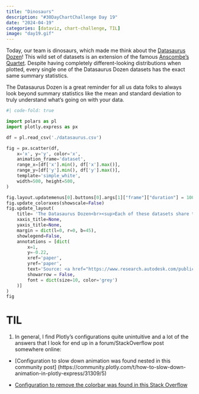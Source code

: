 ```yaml
---
title: "Dinosaurs"
description: "#30DayChartChallenge Day 19"
date: "2024-04-19"
categories: [dataviz, chart-challenge, TIL]
image: "day19.gif"
---
```


Today, our team is dinosaurs, which made me think about the [Datasaurus Dozen](https://www.research.autodesk.com/publications/same-stats-different-graphs/)! This wild set of datasets is an extension of the famous [Anscombe's Quartet](https://en.wikipedia.org/wiki/Anscombe%27s_quartet). Despite having completely different-looking distributions when plotted, every single one of the Datasaurus Dozen datasets has the exact same summary statistics.

The Datasaurus Dozen is a great reminder for all us data folks to always look beyond summary statistics like the mean and standard deviation to truly understand what's going on with your data.
```python
#| code-fold: true

import polars as pl
import plotly.express as px

df = pl.read_csv('./datasaurus.csv')

fig = px.scatter(df, 
    x='x', y='y', color='x',
    animation_frame='dataset', 
    range_x=[df['x'].min(), df['x'].max()], 
    range_y=[df['y'].min(), df['y'].max()],
    template='simple_white',
    width=500, height=500,
)

fig.layout.updatemenus[0].buttons[0].args[1]["frame"]["duration"] = 1000
fig.update_coloraxes(showscale=False)
fig.update_layout(
    title= 'The Datasaurus Dozen<br><sup>Each of these datasets share the same summary statistics</sup>',
    xaxis_title=None,
    yaxis_title=None,
    margin = dict(l=0, r=0, b=45),
    showlegend=False,
    annotations = [dict(
        x=1,
        y=-0.22, 
        xref='paper',
        yref='paper',
        text='Source: <a href="https://www.research.autodesk.com/publications/same-stats-different-graphs/">https://www.research.autodesk.com/publications/same-stats-different-graphs/</a><br>                                                                                   Made by: www.ddanieltan.com',
        showarrow = False,
        font = dict(size=10, color='grey')
    )]
)
fig
```



# TIL

1. In general, I find Plotly's configurations quite unintuitive and a lot of the answers that I look for end up in a forum/StackOverflow post somewhere online:

- [Configuration to slow down animation was found nested in this community post] (https://community.plotly.com/t/how-to-slow-down-animation-in-plotly-express/31309/5)

- [Configuration to remove the colorbar was found in this Stack Overflow](https://stackoverflow.com/questions/58630928/how-to-hide-the-colorbar-and-legend-in-plotly-express-bar-graph)